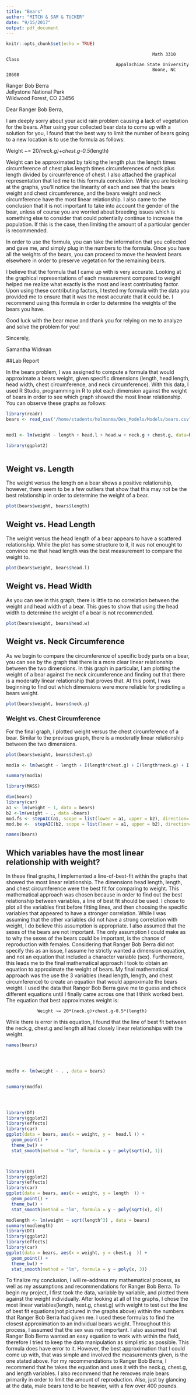 ```yaml
---
title: "Bears"
author: "MITCH & SAM & TUCKER"
date: "9/15/2017"
output: pdf_document
---
```


```r
knitr::opts_chunk$set(echo = TRUE)
```
                                                            Math 3310 Class
                                              Appalachian State University
                                                            Boone, NC 28608
Ranger Bob Berra  
Jellystone National Park  
Wildwood Forest, CO 23456  
  
  
Dear Ranger Bob Berra,
   
       
I am deeply sorry about your acid rain problem causing a lack of vegetation for the bears. After using your collected bear data to come up with a solution for you, I found that the best way to limit the number of bears going to a new location is to use the formula as follows: 
  
      
Weight ~= 20*(neck.g)+chest.g-0.5*(length)
    
       
Weight can be approximated by taking the length plus the length times circumference of chest plus length times circumferences of neck plus length divided by circumference of chest. I also attached the graphical representation that led me to this formula conclusion. While you are looking at the graphs, you’ll notice the linearity of each and see that the bears weight and chest circumference, and the bears weight and neck circumference have the most linear relationship. I also came to the conclusion that it is not important to take into account the gender of the bear, unless of course you are worried about breeding issues which is something else to consider that could potentially continue to increase the population. If this is the case, then limiting the amount of a particular gender is recommended. 
  
In order to use the formula, you can take the information that you collected and gave me, and simply plug in the numbers to the formula. Once you have all the weights of the bears, you can proceed to move the heaviest bears elsewhere in order to preserve vegetation for the remaining bears. 
  
I believe that the formula that I came up with is very accurate. Looking at the graphical representations of each measurement compared to weight helped me realize what exactly is the most and least contributing factor. Upon using these contributing factors, I tested my formula with the data you provided me to ensure that it was the most accurate that it could be. I recommend using this formula in order to determine the weights of the bears you have. 
  
Good luck with the bear move and thank you for relying on me to analyze and solve the problem for you!
  
      
Sincerely,
    
      
Samantha Widman

\newpage
##Lab Report
  
In the bears problem, I was assigned to compute a formula that would approximate a bears weight, given specific dimensions (length, head length, head width, chest circumference, and neck circumference). With this data, I used R Studio, programming in R to plot each dimension against the weight of bears in order to see which graph showed the most linear relationship. You can observe these graphs as follows:

```r
library(readr)
bears <- read_csv("/home/students/holmanma/Des_Models/Models/bears.csv")


mod1 <- lm(weight ~ length + head.l + head.w + neck.g + chest.g, data=bears)

library(ggplot2)



```
## Weight vs. Length
The weight versus the length on a bear shows a positive relationship, however, there seem to be a few outliers that show that this may not be the best relationship in order to determine the weight of a bear. 
```r
plot(bears$weight, bears$length)
```

## Weight vs. Head Length
The weight versus the head length of a bear appears to have a scattered relationship. While the plot has some structure to it, it was not enought to convince me that head length was the best measurement to compare the weight to. 
```r
plot(bears$weight, bears$head.l)
```

## Weight vs. Head Width
As you can see in this graph, there is little to no correlation between the weight and head width of a bear. This goes to show that using the head width to determine the weight of a bear is not recommended.
```r
plot(bears$weight, bears$head.w)
```

## Weight vs. Neck Circumference
As we begin to compare the circumference of specific body parts on a bear, you can see by the graph that there is a more clear linear relationship between the two dimensions. In this graph in particular, I am plotting the weight of a bear against the neck circumference and finding out that there is a moderatly linear relationship that proves that. At this point, I was beginning to find out which dimensions were more reliable for predicting a bears weight. 
```r
plot(bears$weight, bears$neck.g)
```

### Weight vs. Chest Circumference
For the final graph, I plotted weight versus the chest circumference of a bear. Similar to the previous graph, there is a moderatly linear relationship between the two dimensions. 
```r
plot(bears$weight, bears$chest.g)
```



```r
mod1a <- lm(weight ~ length + I(length*chest.g) + I(length*neck.g) + I(length/chest.g), data=bears)

summary(mod1a)

```



```r
library(MASS)

dim(bears)
library(car)
a1 <- lm(weight ~ 1, data = bears)
b2 <-lm(weight ~ ., data =bears)
mod.fs <- stepAIC(a1, scope = list(lower = a1, upper = b2), direction= 'forward', test ="F")
mod.be <-  stepAIC(b2, scope = list(lower = a1, upper = b2), direction= 'backward', test ="F")

names(bears)


```

## Which variables have the most linear relationship with weight?

In these final graphs, I implemented a line-of-best-fit within the graphs that showed the most linear relationship. The dimensions head length, length, and chest circumference were the best fit for comparing to weight. This mathematical approach was chosen because in order to find out the best relationship between variables, a line of best fit should be used. I chose to plot all the variables first before fitting lines, and then choosing the specific variables that appeared to have a stronger correlation. While I was assuming that the other variables did not have a strong correlation with weight, I do believe this assumption is appropriate. I also assumed that the sexes of the bears are not important. The only assumption I could make as to why the sexes of the bears could be important, is the chance of reproduction with females. Considering that Ranger Bob Berra did not specify this as an issue, I assume he strictly wanted a dimension equation, and not an equation that included a character variable (sex). Furthermore, this leads me to the final mathematical approach I took to obtain an equation to approximate the weight of bears. 
My final mathematical approach was the use the 3 variables (head length, length, and chest circumference) to create an equation that would approximate the bears weight. I used the data that Ranger Bob Berra gave me to guess and check different equations until I finally came across one that I think worked best. The equation that best approximates weight is:

                Weight ~= 20*(neck.g)+chest.g-0.5*(length)
    
While there is error in this equation, I found that the line of best fit between the neck.g, chest.g and length all had closely linear relationships with the weight. 

```r

names(bears)




modfo <- lm(weight ~ . , data = bears)


summary(modfo)




library(DT)
library(ggplot2)
library(effects)
library(car)
ggplot(data = bears, aes(x = weight, y =  head.l )) + 
  geom_point() + 
  theme_bw() + 
  stat_smooth(method = "lm", formula = y ~ poly(sqrt(x), 1))



library(DT)
library(ggplot2)
library(effects)
library(car)
ggplot(data = bears, aes(x = weight, y = length  )) + 
  geom_point() + 
  theme_bw() + 
  stat_smooth(method = "lm", formula = y ~ poly(sqrt(x), 4)) 

modlength <- lm(weight ~ sqrt(length^3) , data = bears)
summary(modlength)
library(DT)
library(ggplot2)
library(effects)
library(car)
ggplot(data = bears, aes(x = weight, y = chest.g  )) + 
  geom_point() + 
  theme_bw() + 
  stat_smooth(method = "lm", formula = y ~ poly(x, 3))
```
To finalize my conclusion, I will re-address my mathematical process, as well as my assumptions and recommendations for Ranger Bob Berra. 
To begin my project, I first took the data, variable by variable, and plotted them against the weight individually. After looking at all of the graphs, I chose the most linear variables(length, next.g, chest.g) with weight to test out the line of best fit equations(not pictured in the graphs above) within the numbers that Ranger Bob Berra had given me. I used these formulas to find the closest approximation to an individual bears weight. Throughout this process, I assumed that the sex was not important. I also assumed that Ranger Bob Berra wanted an easy equation to work with within the field, therefore I tried to keep the data manipulation as simplistic as possible. This formula does have error to it. However, the best approximation that I could come up with, that was simple and involved the measurements given, is the one stated above. 
For my recommendations to Ranger Bob Berra, I recommend that he takes the equation and uses it with the neck.g, chest.g, and length variables. I also recommend that he removes male bears primarily in order to limit the amount of reproduction. Also, just by glancing at the data, male bears tend to be heavier, with a few over 400 pounds. 

